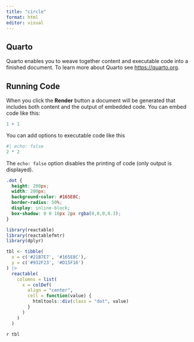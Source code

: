 ```yaml
---
title: "circle"
format: html
editor: visual
---
```


## Quarto

Quarto enables you to weave together content and executable code into a finished document. To learn more about Quarto see <https://quarto.org>.

## Running Code

When you click the **Render** button a document will be generated that includes both content and the output of embedded code. You can embed code like this:

```r
1 + 1
```

You can add options to executable code like this

```r
#| echo: false
2 * 2
```

The `echo: false` option disables the printing of code (only output is displayed).

```css

.dot {
  height: 200px;
  width: 200px;
  background-color: #165E8C;
  border-radius: 50%;
  display: inline-block;
  box-shadow: 0 0 10px 2px rgba(0,0,0,0.3);
}
```

```{=html}
<span class="dot"></span>
```
```r
library(reactable)
library(reactablefmtr)
library(dplyr)

tbl <- tibble(
  x = c('#21B7E7', '#165E8C'),
  y = c('#932F23', '#D15F16')
) |> 
  reactable(
    columns = list(
      x = colDef(
        align = "center",
        cell = function(value) {
          htmltools::div(class = "dot", value)
        }
      )
    )
  )
```

`r tbl`

```{=html}
<div>
  <div>
    <span class='dot'></span>
    <span class='dot'></span>
  </div>
  <div>
    <span class='dot'></span>
    <span class='dot'></span>
  </div>
</div>
```
